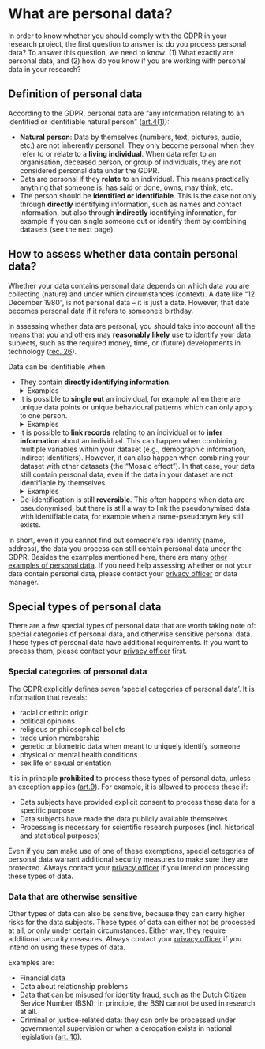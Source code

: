 # What are personal data? {#personal-data}

In order to know whether you should comply with the GDPR in your research 
project, the first question to answer is: do you process personal data? To 
answer this question, we need to know: (1) What exactly are personal data, 
and (2) how do you know if you are working with personal data in your research?

## Definition of personal data {#definition-personal-data}

According to the GDPR, personal data are “any information relating to an 
identified or identifiable natural person” 
(<a href = "https://gdpr-info.eu/art-4-gdpr/" target = "_blank">art.4(1)</a>):

- **Natural person**: Data by themselves (numbers, text, pictures, audio, etc.) 
are not inherently personal. They only become personal when they refer to or 
relate to a **living individual**. When data refer to an organisation, 
deceased person, or group of individuals, they are not considered personal data 
under the GDPR.
- Data are personal if they **relate** to an individual. This means practically 
anything that someone is, has said or done, owns, may think, etc. 
- The person should be **identified or identifiable**. This is the case not 
only through **directly** identifying information, such as names and contact 
information, but also through **indirectly** identifying information, for 
example if you can single someone out or identify them by combining datasets 
(see the next page).

## How to assess whether data contain personal data? {#personal-data-assess}

Whether your data contains personal data depends on which data you are 
collecting (nature) and under which circumstances (context). A date like 
“12 December 1980”, is not personal data – it is just a date. However, that 
date becomes personal data if it refers to someone’s birthday.  

In assessing whether data are personal, you should take into account all the 
means that you and others may **reasonably likely** use to identify your data 
subjects, such as the required money, time, or (future) developments in 
technology (<a href = "https://gdpr-info.eu/recitals/no-26/" target = "_blank">rec. 26</a>).  

Data can be identifiable when:

- They contain **directly identifying information**.<br>
<details><summary>Examples</summary>
  name, image, video recording, audio recording, patient number, IP address, 
  email address, phone number, location data, social media data
  <br><br>
</details>
- It is possible to **single out** an individual, for example when there are 
unique data points or unique behavioural patterns which can only apply to one 
person.<br>
<details><summary>Examples</summary>
  <ol>
    <li>You have a data subject who is 2.10 meters tall. If this is a unique 
    value in your dataset, this distinguishes this person from others and thus 
    can make them identifiable.</li>
    <li>You have a data subject who only follows far-right accounts on Twitter. 
    If they are the only one in your dataset who do so, this distinguishes this 
    person from others and can make them identifiable.</li>
  </ol>
  <br>
</details>
- It is possible to **link records** relating to an individual or to 
**infer information** about an individual. This can happen when combining 
multiple variables within your dataset (e.g., demographic information, indirect 
identifiers). However, it can also happen when combining your dataset with other 
datasets (the “Mosaic effect”). In that case, your data still contain personal 
data, even if the data in your dataset are not identifiable by themselves.<br>
<details><summary>Examples</summary>
  Inference or linkage are often possible with demographic information (age, 
  gender, country of origin, education, workplace information, etc.) and 
  indirect identifiers (pseudonyms, device ID, etc.), for example:
  <ol>
    <li>In the year 2000, <a href = "https://dataprivacylab.org/projects/identifiability/paper1.pdf"target = "_blank">87% of the United States population</a> 
    was found to be identifiable using a combination of their ZIP code, gender 
    and date of birth.</li>
    <li>An agricultural company’s Uniek Bedrijfsnummer (UBN) can be used to 
    search for the address of the company in the 
    <a href = "https://www.rvo.nl/onderwerpen/identificatie-en-registratie-dieren/app-ir-dieren" target = "_blank">I&R mobile app</a>. 
    Often, this address is also the owner’s home address.
  </ol>
  <br>
</details>
- De-identification is still **reversible**. This often happens when data are 
pseudonymised, but there is still a way to link the pseudonymised data with 
identifiable data, for example when a name-pseudonym key still exists.

In short, even if you cannot find out someone’s real identity (name, address), 
the data you process can still contain personal data under the GDPR. Besides 
the examples mentioned here, there are many 
<a href = "https://intranet.uu.nl/system/files/documenten/categories-of-personal-information-en.pdf" target = "_blank">other examples of personal data</a>. If you need help assessing whether or not your 
data contain personal data, please contact your 
<a href = "https://intranet.uu.nl/en/knowledgebase/contact-privacy" target = "_blank">privacy officer</a> 
or data manager.

## Special types of personal data {#special-types-personal-data}
There are a few special types of personal data that are worth taking note of: 
special categories of personal data, and otherwise sensitive personal data. 
These types of personal data have additional requirements. If you want to 
process them, please contact your 
<a href = "https://intranet.uu.nl/en/knowledgebase/contact-privacy" target = "_blank">privacy officer</a> 
first.

### Special categories of personal data
The GDPR explicitly defines seven ‘special categories of personal data’. It is 
information that reveals:

- racial or ethnic origin
- political opinions
- religious or philosophical beliefs
- trade union membership
- genetic or biometric data when meant to uniquely identify someone
- physical or mental health conditions
- sex life or sexual orientation

It is in principle **prohibited** to process these types of personal data, 
unless an exception applies 
(<a href = "https://gdpr-info.eu/art-9-gdpr/" target = "_blank">art.9</a>). For 
example, it is allowed to process these if:

- Data subjects have provided explicit consent to process these data for a 
specific purpose
- Data subjects have made the data publicly available themselves
- Processing is necessary for scientific research purposes (incl. historical 
and statistical purposes)

Even if you can make use of one of these exemptions, special categories of 
personal data warrant additional security measures to make sure they are 
protected. Always contact your 
<a href = "https://intranet.uu.nl/en/knowledgebase/contact-privacy" target = "_blank">privacy officer</a> 
if you intend on processing these types of data.

### Data that are otherwise sensitive
Other types of data can also be sensitive, because they can carry higher risks 
for the data subjects. These types of data can either not be processed at all, 
or only under certain circumstances. Either way, they require additional 
security measures. Always contact your 
<a href = "https://intranet.uu.nl/en/knowledgebase/contact-privacy" target = "_blank">privacy officer</a> 
if you intend on using these types of data.

Examples are:

- Financial data
- Data about relationship problems
- Data that can be misused for identity fraud, such as the Dutch Citizen 
Service Number (BSN). In principle, the BSN cannot be used in research at all.
- Criminal or justice-related data: they can only be processed under 
governmental supervision or when a derogation exists in national legislation 
(<a href = "https://gdpr-info.eu/art-10-gdpr/" target = "_blank">art. 10</a>).